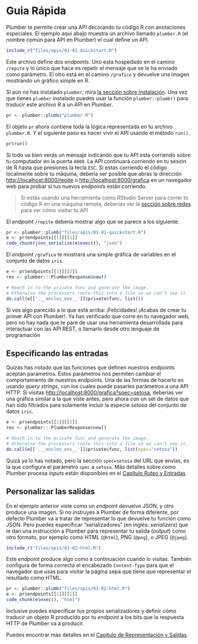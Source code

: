 
# Guia Rápida {#guiarapida}

Plumber te permite crear una API decorando tu código R con anotaciones especiales. El ejemplo aquí abajo muestra un archivo llamado `plumber.R` (el nombre común para API en Plumber) el cual define un API.

```r
include_r("files/apis/01-01-quickstart.R")
```

Este archivo define dos *endpoints*. Uno esta hospedado en el camino `/repite` y lo único que hace es repetir el mensaje que se le ha enviado como parámetro. El otro está en el camino `/grafico` y devuelve una imagen mostrando un gráfico simple en R.

Si aún no has instalado `plumber`, mira [la sección sobre instalación](#installation). Una vez que tienes `plumber` instalado puedes usar la función `plumber::plumb()` para traducir este archivo R a un API en Plumber.

```r
pr <- plumber::plumb("plumber.R")
```

El objeto `pr` ahora contiene toda la lógica representada en tu archivo `plumber.R`. Y el siguiente paso es hacer vivir el API usando el método `run()`.

```r
pr$run()
```

Si todo va bien verás un mensaje indicando que tu API esta corriendo sobre tu computador en la puerta `8000`. La API continuará corriendo en tu sesión de R hasta que presiones la tecla `ESC`. Si estas corriendo el código localmente sobre tu máquina, debería ser posible que abras la dirección [http://localhost:8000/repite](http://localhost:8000/repite) o [http://localhost:8000/grafica](http://localhost:8000/grafica) en un navegador web para probar si tus nuevos *endpoints* están corriendo.

> Si estás usando una herramienta como RStudio Server para correr to código R en una máquina remota, deberías ver la [sección sobre redes](#networking) para ver cómo visitar tu API

El *endpoint* `/repite` debería mostrar algo que se parece a los siguiente.

```r
pr <- plumber::plumb("files/apis/01-01-quickstart.R")
e <- pr$endpoints[[1]][[1]]
code_chunk(json_serialize(e$exec()), "json")
```

El *endpoint* `/grafica` te mostrará una simple gráfica de variables en el conjunto de datos `iris`.

```r
e <- pr$endpoints[[1]][[2]]
res <- plumber:::PlumberResponse$new()

# Reach in to the private func and generate the image.
# Otherwise the processors route this into a file so we can't see it.
do.call(e[['.__enclos_env__']]$private$func, list())
```

Si ves algo parecido a lo que está arriba: ¡Felicidades! ¡Acabas de crear tu primer API con Plumber!. Ya has verificado que corre en tu navegador web, pero no hay nada que te pare de usar una herramienta desarrollada para interactuar con las API REST, o llamarlo desde otro lenguaje de programación

## Especificando las entradas

Quizás has notado que las funciones que definen nuestros endpoints aceptan parámetros. Estos parámetros nos permiten cambiar el comportamiento de nuestros endpoints. Una de las formas de hacerlo es usando *query strings*, con los cuales puede pasarles parámetros a una API HTTP. Si visitas [http://localhost:8000/grafica?spec=setosa](http://localhost:8000/grafica?spec=setosa), deberías ver una gráfica similar a la que viste antes, pero ahora con un set de datos que han sido filtrados para solamente incluir la especie *setosa* del conjunto de datos `iris`.

```r
e <- pr$endpoints[[1]][[2]]
res <- plumber:::PlumberResponse$new()

# Reach in to the private func and generate the image.
# Otherwise the processors route this into a file so we can't see it.
do.call(e[['.__enclos_env__']]$private$func, list(spec="setosa"))
```

Quizá ya lo has notado, pero la sección `spec=setosa` del URL que envías, es la que configura el parámetro `spec` a `setosa`. Más detalles sobre como Plumber procesa *inputs* están disponibles en el [Capítulo Ruteo y Entradas](#ruteo-y-entradas)

## Personalizar las salidas

En el ejemplo anterior viste como un *endpoint* devuelve JSON, y otro produce una imagen. Si no instruyes a Plumber de forma diferente, por defecto Plumber va a tratar de representar lo que devuelve tu función como JSON. Pero puedes especificar "serializadores" (en inglés: *serializers*) que le dan una instrucción a Plumber para representar tu salida (*output*) como otro formato, por ejemplo como HTML (`@html`), PNG (`@png`), o JPEG (`@jpeg`). 

```r
include_r("files/apis/01-02-html.R")
```

Este *endpoint* produce algo como a continuación cuando lo visitas. También configura de forma correcta el encabezado `Content-Type` para que el navegador que usas para visitar la página sepa que tiene que representar el resultado como HTML.

```r
pr <- plumber::plumb("files/apis/01-02-html.R")
e <- pr$endpoints[[1]][[1]]
code_chunk(e$exec(), "html")
```

Inclusive puedes especificar tus propios serializadores y definir cómo traducir un objeto R producido por tu *endpoint* a los bits que la respuesta HTTP de Plumber va a producir.

Puedes encontrar más detalles en el [Capítulo de Representación y Salidas](#representacion-y-salidas).




